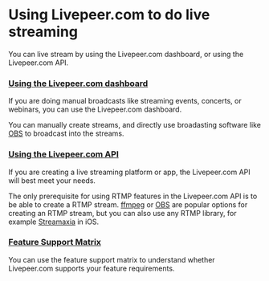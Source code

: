 
<DocsLayout>


# Using Livepeer.com to do live streaming

You can live stream by using the Livepeer.com dashboard, or using the
Livepeer.com API.

### [Using the Livepeer.com dashboard](/docs/livepeer-dot-com/create-a-stream)

If you are doing manual broadcasts like streaming events, concerts, or webinars,
you can use the Livepeer.com dashboard.

You can manually create streams, and directly use broadasting software like
[OBS](https://obsproject.com/) to broadcast into the streams.

### [Using the Livepeer.com API](/docs/livepeer-api/create-api-key)

If you are creating a live streaming platform or app, the Livepeer.com API will
best meet your needs.

The only prerequisite for using RTMP features in the Livepeer.com API is to be
able to create a RTMP stream. [ffmpeg](https://ffmpeg.org/) or
[OBS](https://obsproject.com/) are popular options for creating an RTMP stream,
but you can also use any RTMP library, for example
[Streamaxia](https://www.streamaxia.com/) in iOS.

### [Feature Support Matrix](/docs/support-matrix)

You can use the feature support matrix to understand whether Livepeer.com
supports your feature requirements.

</DocsLayout>

